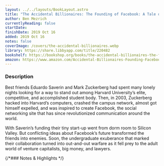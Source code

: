 ```yaml
---
layout: ../../layouts/BookLayout.astro
title: "The Accidental Billionaires: The Founding of Facebook: A Tale of Sex, Money, Genius and Betrayal"
author: Ben Mezrich
currentlyReading: false
startDate: 
finishDate: 2019 Oct 16
added: 2019 Oct 16
notes: false
coverImage: /covers/the-accidental-billionaires.webp
library: https://share.libbyapp.com/title/220482
bookshelf: https://bookshop.org/books/the-accidental-billionaires-the-founding-of-facebook-a-tale-of-sex-money-genius-and-betrayal/9780307740984
amazon: https://www.amazon.com/Accidental-Billionaires-Founding-Facebook-Betrayal/dp/0307740986
---
```


<ReadingTime
  startDate  = {frontmatter.startDate}
  finishDate = {frontmatter.finishDate}
/>

### Description
Best friends Eduardo Saverin and Mark Zuckerberg had spent many lonely nights looking for a way to stand out among Harvard University’s elite, competitive, and accomplished  student body. Then, in 2003, Zuckerberg hacked into Harvard’s computers, crashed the campus network, almost got himself expelled, and was inspired to create Facebook, the social networking site that has since revolutionized communication around the world.

With Saverin’s funding their tiny start-up went from dorm room to Silicon Valley. But conflicting ideas about Facebook’s future transformed the friends into enemies. Soon, the undergraduate exuberance that marked their collaboration turned into out-and-out warfare as it fell prey to the adult world of venture capitalists, big money, and lawyers.

{/*### Notes & Highlights */}

<BuyBook
  library   = {frontmatter.library}
  bookshelf = {frontmatter.bookshelf}
  amazon    = {frontmatter.amazon}
/>

